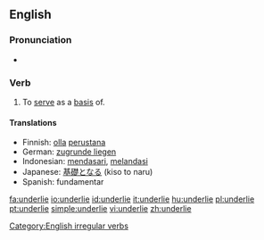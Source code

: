 ==English==
===Pronunciation===
*{{IPA|/ʌndəɻ'laɪ/}}

===Verb===
{{en-verb|underlies|underlying|underlay|underlain}}

# To [[serve]] as a [[basis]] of.

====Translations====
*Finnish: [[olla]] [[perustana]]
*German: [[zugrunde liegen]]
*Indonesian: [[dasar|mendasari]], [[landas|melandasi]]
*Japanese: [[基礎]]となる (kiso to naru)
*Spanish: fundamentar
[[Category:English irregular verbs]]

[[fa:underlie]]
[[io:underlie]]
[[id:underlie]]
[[it:underlie]]
[[hu:underlie]]
[[pl:underlie]]
[[pt:underlie]]
[[simple:underlie]]
[[vi:underlie]]
[[zh:underlie]]